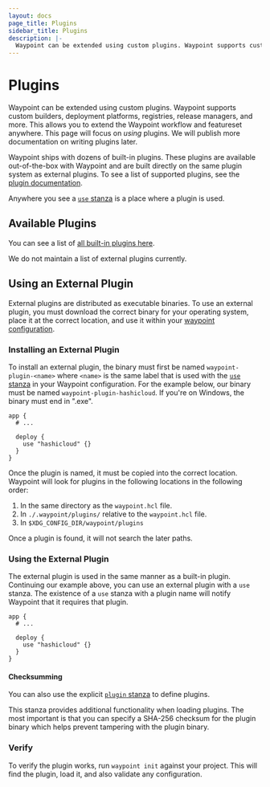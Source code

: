 ```yaml
---
layout: docs
page_title: Plugins
sidebar_title: Plugins
description: |-
  Waypoint can be extended using custom plugins. Waypoint supports custom builders, deployment platforms, registries, release managers, and more.
---
```


# Plugins

Waypoint can be extended using custom plugins. Waypoint supports
custom builders, deployment platforms, registries, release managers,
and more. This allows you to extend the Waypoint workflow and featureset
anywhere. This page will focus on _using_ plugins. We will publish more
documentation on writing plugins later.

Waypoint ships with dozens of built-in plugins. These plugins are available
out-of-the-box with Waypoint and are built directly on the same plugin system
as external plugins. To see a list of supported plugins, see the
[plugin documentation](/docs/plugins).

Anywhere you see a [`use` stanza](/docs/waypoint-hcl/use) is a place where
a plugin is used.

## Available Plugins

You can see a list of [all built-in plugins here](/docs/plugins).

We do not maintain a list of external plugins currently.

## Using an External Plugin

External plugins are distributed as executable binaries. To use an external
plugin, you must download the correct binary for your operating system,
place it at the correct location, and use it within your
[waypoint configuration](/docs/waypoint-hcl/use).

### Installing an External Plugin

To install an external plugin, the binary must first be named
`waypoint-plugin-<name>` where `<name>` is the same label that is used
with the [`use` stanza](/docs/waypoint-hcl/use) in your Waypoint configuration.
For the example below, our binary must be named `waypoint-plugin-hashicloud`.
If you're on Windows, the binary must end in ".exe".

```hcl
app {
  # ...

  deploy {
    use "hashicloud" {}
  }
}
```

Once the plugin is named, it must be copied into the correct location. Waypoint
will look for plugins in the following locations in the following order:

1. In the same directory as the `waypoint.hcl` file.
2. In `./.waypoint/plugins/` relative to the `waypoint.hcl` file.
3. In `$XDG_CONFIG_DIR/waypoint/plugins`

Once a plugin is found, it will not search the later paths.

### Using the External Plugin

The external plugin is used in the same manner as a built-in plugin.
Continuing our example above, you can use an external plugin with a
`use` stanza. The existence of a `use` stanza with a plugin name will
notify Waypoint that it requires that plugin.

```hcl
app {
  # ...

  deploy {
    use "hashicloud" {}
  }
}
```

#### Checksumming

You can also use the explicit [`plugin` stanza](/docs/waypoint-hcl/plugin)
to define plugins.

This stanza provides additional functionality when loading plugins.
The most important is that you can specify a SHA-256 checksum for the
plugin binary which helps prevent tampering with the plugin binary.

### Verify

To verify the plugin works, run `waypoint init` against your project.
This will find the plugin, load it, and also validate any configuration.
